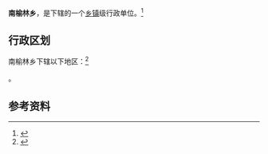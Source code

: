 {{中国乡级行政区|14/06/02/204/000}}

'''南榆林乡'''，是{{PRC admin/fullname|14/06/02/204/000|3}}下辖的一个[[乡镇|乡镇]]级行政单位。<ref>{{PRC admin/ref sgc|{{PRC admin/parent|14/06/02/204/000}}}}</ref>

== 行政区划 ==

南榆林乡下辖以下地区：<ref>{{PRC admin/ref sgc|14/06/02/204/000}}</ref>

{{PRC admin/children|14/06/02/204/000}}。

== 参考资料 ==

{{reflist}}

{{行政区划小作品}}
{{PRC admin/navcat|14/06/02/204/000}}
